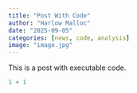 ```yaml
---
title: "Post With Code"
author: "Harlow Malloc"
date: "2025-09-05"
categories: [news, code, analysis]
image: "image.jpg"
---
```


This is a post with executable code.

```r
1 + 1
```
